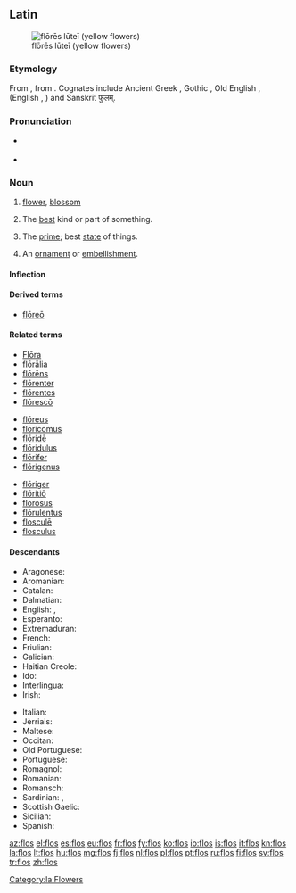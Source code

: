 ==Latin==
[[Image:Gagea probably bohemica seglea.JPG|thumb|flōrēs lūteī (yellow flowers)]]
===Etymology===
From {{etyl|ine-pro|la}} {{term/t|ine-pro|*bʰleh₃-||flower, blossom}}, from {{term/t|ine-pro|*bʰel-||to bloom}}.  Cognates include Ancient Greek {{term|φύλλον|tr=phullon|lang=grc|sc=polytonic}}, Gothic {{term|sc=Goth|𐌱𐌻𐍉𐌼𐌰|tr=blōma|lang=got}}, Old English {{term/t|ang|blōstm}}, {{term|blæd||leaf|lang=ang}} (English {{term|blossom|lang=en}}, {{term|blade|lang=en}}) and Sanskrit फुलम्.

===Pronunciation===
* {{a|Classical}} {{IPA|/floːs/|lang=la}}
* {{audio|la-cls-flos.ogg|Audio (Classical)}}

===Noun===
{{la-noun|flōs|floris|flōris|m|third}}

# [[flower]], [[blossom]]
# {{context|figuratively|lang=la}} The [[best]] kind or part of something.
# {{context|figuratively|lang=la}} The [[prime]]; best [[state]] of things.
# {{context|figuratively|lang=la}} An [[ornament]] or [[embellishment]].

====Inflection====
{{la-decl-3rd|flōs|flōr}}

====Derived terms====
* [[floreo#Latin|flōreō]]

====Related terms====
{{top3}}
* [[Flora#Latin|Flōra]]
* [[floralia|flōrālia]]
* [[florens|flōrēns]]
* [[florenter|flōrenter]]
* [[florentes|flōrentes]]
* [[floresco|flōrescō]]
{{mid3}}
* [[floreus|flōreus]]
* [[floricomus|flōricomus]]
* [[floride#Latin|flōridē]]
* [[floridulus|flōridulus]]
* [[florifer|flōrifer]]
* [[florigenus|flōrigenus]]
{{mid3}}
* [[floriger|flōriger]]
* [[floritio|flōritiō]]
* [[florosus|flōrōsus]]
* [[florulentus|flōrulentus]]
* [[floscule|flosculē]]
* [[flosculus]]
{{bottom}}

====Descendants====
{{top2}}
* Aragonese: {{l|an|flor}}
* Aromanian: {{l|rup|floare}}
* Catalan: {{l|ca|flor}}
* Dalmatian: {{l|dlm|fiaur}}
* English: {{l|en|flower}}, {{l|en|flowre}}
* Esperanto: {{l|eo|floro}}
* Extremaduran: {{l|ext|frol}}
* French: {{l|fr|fleur}}
* Friulian: {{l|fur|flôr}}
* Galician: {{l|gl|flor}}
* Haitian Creole: {{l|ht|flè}}
* Ido: {{l|io|floro}}
* Interlingua: {{l|ia|flor}}
* Irish: {{l|ga|plúr}}
{{mid2}}
* Italian: {{l|it|fiore}}
* Jèrriais: {{l|roa-jer|flieur}}
* Maltese: {{l|mt|fjura}}
* Occitan: {{l|oc|hlor}}
* Old Portuguese: {{l|roa-ptg|fror}}
* Portuguese: {{l|pt|flor}}
* Romagnol: {{l|rgn|fjór}}
* Romanian: {{l|ro|floare}}
* Romansch: {{l|rm|flur}}
* Sardinian: {{l|sro|fiòre}}, {{l|sro|flore}}
* Scottish Gaelic: {{l|gd|flùr}}
* Sicilian: {{l|scn|ciuri}}
* Spanish:  {{l|es|flor}}
{{bottom}}

[[Category:la:Flowers]]

[[az:flos]]
[[el:flos]]
[[es:flos]]
[[eu:flos]]
[[fr:flos]]
[[fy:flos]]
[[ko:flos]]
[[io:flos]]
[[is:flos]]
[[it:flos]]
[[kn:flos]]
[[la:flos]]
[[lt:flos]]
[[hu:flos]]
[[mg:flos]]
[[fj:flos]]
[[nl:flos]]
[[pl:flos]]
[[pt:flos]]
[[ru:flos]]
[[fi:flos]]
[[sv:flos]]
[[tr:flos]]
[[zh:flos]]